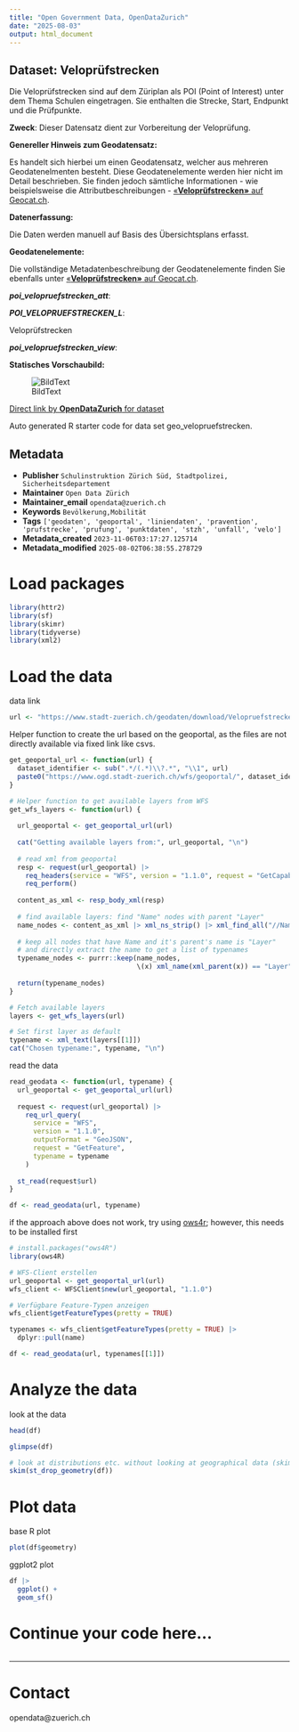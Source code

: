 ```yaml
---
title: "Open Government Data, OpenDataZurich"
date: "2025-08-03"
output: html_document
---
```


## Dataset: Veloprüfstrecken

Die Veloprüfstrecken sind auf dem Züriplan als POI (Point of Interest) unter dem Thema Schulen eingetragen. Sie enthalten die Strecke, Start, Endpunkt und die Prüfpunkte.

**Zweck**: Dieser Datensatz dient zur Vorbereitung der Veloprüfung. 

**Genereller Hinweis zum Geodatensatz:**

Es handelt sich hierbei um einen Geodatensatz, welcher aus mehreren Geodatenelmenten besteht. Diese Geodatenelemente werden hier nicht im Detail beschrieben. Sie finden jedoch sämtliche Informationen - wie beispielsweise die Attributbeschreibungen - [«**Veloprüfstrecken»** auf Geocat.ch](https://www.geocat.ch/geonetwork/srv/ger/catalog.search#/metadata/9bc65670-b34d-cab1-da6b-20a8642abeda).
			   

**Datenerfassung:**

Die Daten werden manuell auf Basis des Übersichtsplans erfasst.

**Geodatenelemente:**

Die vollständige Metadatenbeschreibung der Geodatenelemente finden Sie ebenfalls unter [«**Veloprüfstrecken»** auf Geocat.ch](https://www.geocat.ch/geonetwork/srv/ger/md.viewer#/full_view/9bc65670-b34d-cab1-da6b-20a8642abeda).

***poi_velopruefstrecken_att***: 




***POI_VELOPRUEFSTRECKEN_L***: 

Veloprüfstrecken


***poi_velopruefstrecken_view***: 






**Statisches Vorschaubild:**

![BildText](https://www.gis.stadt-zuerich.ch/zueriplan_docs/geocat/9bc65670-b34d-cab1-da6b-20a8642abeda.png)



[Direct link by **OpenDataZurich** for dataset](https://data.stadt-zuerich.ch/dataset/geo_velopruefstrecken)

Auto generated R starter code for data set geo_velopruefstrecken.

## Metadata

- **Publisher** `Schulinstruktion Zürich Süd, Stadtpolizei, Sicherheitsdepartement`
- **Maintainer** `Open Data Zürich`
- **Maintainer_email** `opendata@zuerich.ch`
- **Keywords** `Bevölk­erung,Mobilität`
- **Tags** `['geodaten', 'geoportal', 'liniendaten', 'pravention', 'prufstrecke', 'prufung', 'punktdaten', 'stzh', 'unfall', 'velo']`
- **Metadata_created** `2023-11-06T03:17:27.125714`
- **Metadata_modified** `2025-08-02T06:38:55.278729`


# Load packages

```r
library(httr2)
library(sf)
library(skimr)
library(tidyverse)
library(xml2)
```

# Load the data

data link
```r
url <- "https://www.stadt-zuerich.ch/geodaten/download/Velopruefstrecken?format=geojson_link"
```


Helper function to create the url based on the geoportal, as the files are not directly available via fixed link like csvs.
```r
get_geoportal_url <- function(url) {
  dataset_identifier <- sub(".*/(.*)\\?.*", "\\1", url)
  paste0("https://www.ogd.stadt-zuerich.ch/wfs/geoportal/", dataset_identifier)
}
```

```r
# Helper function to get available layers from WFS
get_wfs_layers <- function(url) {
  
  url_geoportal <- get_geoportal_url(url)
  
  cat("Getting available layers from:", url_geoportal, "\n")
  
  # read xml from geoportal
  resp <- request(url_geoportal) |> 
    req_headers(service = "WFS", version = "1.1.0", request = "GetCapabilities") |> 
    req_perform()
  
  content_as_xml <- resp_body_xml(resp)
  
  # find available layers: find "Name" nodes with parent "Layer"
  name_nodes <- content_as_xml |> xml_ns_strip() |> xml_find_all("//Name")
  
  # keep all nodes that have Name and it's parent's name is "Layer"
  # and directly extract the name to get a list of typenames
  typename_nodes <- purrr::keep(name_nodes,
                                \(x) xml_name(xml_parent(x)) == "Layer")
  
  return(typename_nodes)
}

# Fetch available layers
layers <- get_wfs_layers(url)

# Set first layer as default
typename <- xml_text(layers[[1]])
cat("Chosen typename:", typename, "\n")
```

read the data
```r
read_geodata <- function(url, typename) {
  url_geoportal <- get_geoportal_url(url)
  
  request <- request(url_geoportal) |>
    req_url_query(
      service = "WFS",
      version = "1.1.0",
      outputFormat = "GeoJSON",
      request = "GetFeature",
      typename = typename
    )
  
  st_read(request$url)
}

df <- read_geodata(url, typename)
```

if the approach above does not work, try using [ows4r](https://eblondel.github.io/ows4R/); however, this needs to be installed first
```r
# install.packages("ows4R")
library(ows4R)

# WFS-Client erstellen
url_geoportal <- get_geoportal_url(url)
wfs_client <- WFSClient$new(url_geoportal, "1.1.0")

# Verfügbare Feature-Typen anzeigen
wfs_client$getFeatureTypes(pretty = TRUE)

typenames <- wfs_client$getFeatureTypes(pretty = TRUE) |> 
  dplyr::pull(name)

df <- read_geodata(url, typenames[[1]])
```

# Analyze the data

look at the data
```r
head(df)
```

```r
glimpse(df)
```

```r
# look at distributions etc. without looking at geographical data (skim cannot deal with geometries)
skim(st_drop_geometry(df))
```

# Plot data

base R plot
```r
plot(df$geometry)
```

ggplot2 plot
```r
df |>
  ggplot() +
  geom_sf()
```

# Continue your code here...

```r

```

------------------------------------------------------------------------

# Contact

opendata@zuerich.ch
